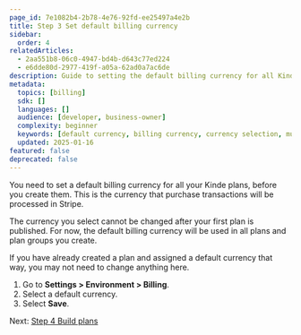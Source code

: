```yaml
---
page_id: 7e1082b4-2b78-4e76-92fd-ee25497a4e2b
title: Step 3 Set default billing currency
sidebar:
  order: 4
relatedArticles:
  - 2aa551b8-06c0-4947-bd4b-d643c77ed224
  - e6dde80d-2977-419f-a05a-62ad0a7ac6de
description: Guide to setting the default billing currency for all Kinde plans including important considerations about currency selection.
metadata:
  topics: [billing]
  sdk: []
  languages: []
  audience: [developer, business-owner]
  complexity: beginner
  keywords: [default currency, billing currency, currency selection, multi-currency, Stripe transactions]
  updated: 2025-01-16
featured: false
deprecated: false
---
```


You need to set a default billing currency for all your Kinde plans, before you create them. This is the currency that purchase transactions will be processed in Stripe.

The currency you select cannot be changed after your first plan is published. For now, the default billing currency will be used in all plans and plan groups you create. 

<Aside>

If you have already created a plan and assigned a default currency that way, you may not need to change anything here.

</Aside>

1. Go to **Settings > Environment > Billing**.
2. Select a default currency.
3. Select **Save**.

Next: [Step 4 Build plans](/billing/get-started/build-plans/)
